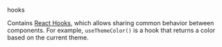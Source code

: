 
<RawH3>hooks</RawH3>

Contains [React Hooks](https://react.dev/reference/react/hooks), which allows sharing common behavior between components. For example, `useThemeColor()` is a hook that returns a color based on the current theme.
